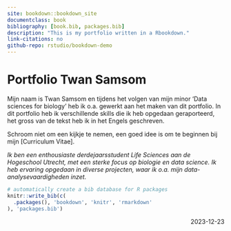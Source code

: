 ```yaml
---
site: bookdown::bookdown_site
documentclass: book
bibliography: [book.bib, packages.bib]
description: "This is my portfolio written in a Rbookdown."
link-citations: no
github-repo: rstudio/bookdown-demo
---
```

# Portfolio Twan Samsom
Mijn naam is Twan Samsom en tijdens het volgen van mijn minor 'Data sciences for biology' heb ik o.a. gewerkt aan het maken van dit portfolio. In dit portfolio heb ik verschillende skills die ik heb opgedaan geraporteerd, het gross van de tekst heb ik in het Engels geschreven.

Schroom niet om een kijkje te nemen, een goed idee is om te beginnen bij mijn [Curriculum Vitae].

*Ik ben een enthousiaste derdejaarsstudent Life Sciences aan de Hogeschool Utrecht, met een sterke focus op biologie en data science. Ik heb ervaring opgedaan in diverse projecten, waar ik o.a. mijn data-analysevaardigheden inzet.*

```r
# automatically create a bib database for R packages
knitr::write_bib(c(
  .packages(), 'bookdown', 'knitr', 'rmarkdown'
), 'packages.bib')
```
[2023-12-23]{style="float: right;"}

